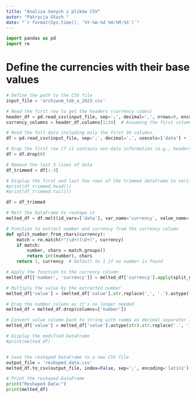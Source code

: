 ```yaml
---
title: "Analiza danych z plików CSV"
autor: "Patrycja Głuch "
date: "`r format(Sys.time(), '%Y-%m-%d %H:%M:%S')`"
---
```


```python
import pandas as pd
import re
```


# Define the currencies with their base values
```python
# Define the path to the CSV file
input_file = 'archiwum_tab_a_2023.csv'  

# Read the first row to get the headers (currency codes)
header_df = pd.read_csv(input_file, sep=';', decimal=',', nrows=0, encoding='latin1')
currency_columns = header_df.columns[1:34]  # Assuming the first column is 'data' and the next 33 are currency columns

# Read the full data including only the first 34 columns
df = pd.read_csv(input_file, sep=';', decimal=',', usecols=['data'] + list(currency_columns), encoding='latin1')

# Drop the first row if it contains non-data information (e.g., headers or descriptions)
df = df.drop(0)

# Remove the last 3 lines of data
df_trimmed = df[:-3]

# Display the first and last few rows of the trimmed dataframe to verify
#print(df_trimmed.head())
#print(df_trimmed.tail())

df = df_trimmed

# Melt the DataFrame to reshape it
melted_df = df.melt(id_vars=['data'], var_name='currency', value_name='value')

# Function to extract number and currency from the currency column
def split_number_from_chars(currency):
    match = re.match(r"(\d+)(\D+)", currency)
    if match:
        number, chars = match.groups()
        return int(number), chars
    return 1, currency  # Default to 1 if no number is found

# Apply the function to the currency column
melted_df[['number', 'currency']] = melted_df['currency'].apply(split_number_from_chars).apply(pd.Series)

# Multiply the value by the extracted number
melted_df['value'] = (melted_df['value'].str.replace(',', '.').astype(float) / melted_df['number']).round(4)

# Drop the number column as it's no longer needed
melted_df = melted_df.drop(columns=['number'])

# Convert value column back to string with comma as decimal separator if needed
melted_df['value'] = melted_df['value'].astype(str).str.replace('.', ',')

# Display the modified DataFrame
#print(melted_df)


# Save the reshaped DataFrame to a new CSV file
output_file = 'reshaped_data.csv'
melted_df.to_csv(output_file, index=False, sep=';', encoding='latin1')

# Print the reshaped DataFrame
print("Reshaped Data:")
print(melted_df)

```
